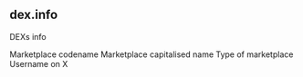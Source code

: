 ## dex.info 
DEXs info


<ParamField path="project">
Marketplace codename
</ParamField>
<ParamField path="name">
Marketplace capitalised name
</ParamField>
<ParamField path="marketplace_type">
Type of marketplace
</ParamField>
<ParamField path="x_username">
Username on X
</ParamField>
